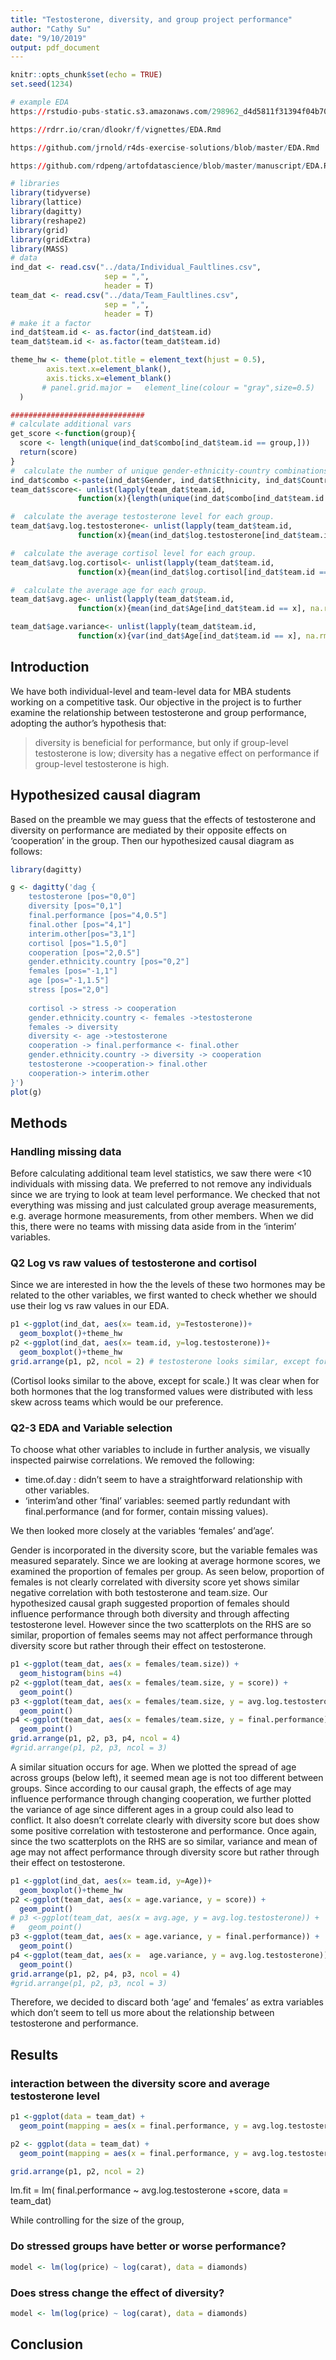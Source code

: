 ```yaml
---
title: "Testosterone, diversity, and group project performance"
author: "Cathy Su"
date: "9/10/2019"
output: pdf_document
---
```


```r
knitr::opts_chunk$set(echo = TRUE)
set.seed(1234)

# example EDA
https://rstudio-pubs-static.s3.amazonaws.com/298962_d4d5811f31394f04b707ce56b43b74c5.html

https://rdrr.io/cran/dlookr/f/vignettes/EDA.Rmd

https://github.com/jrnold/r4ds-exercise-solutions/blob/master/EDA.Rmd

https://github.com/rdpeng/artofdatascience/blob/master/manuscript/EDA.Rmd

# libraries
library(tidyverse)
library(lattice)
library(dagitty)
library(reshape2)
library(grid)
library(gridExtra)
library(MASS)
# data
ind_dat <- read.csv("../data/Individual_Faultlines.csv",
                     sep = ",", 
                     header = T)
team_dat <- read.csv("../data/Team_Faultlines.csv",
                     sep = ",", 
                     header = T)
# make it a factor
ind_dat$team.id <- as.factor(ind_dat$team.id)
team_dat$team.id <- as.factor(team_dat$team.id)

theme_hw <- theme(plot.title = element_text(hjust = 0.5),
        axis.text.x=element_blank(),
        axis.ticks.x=element_blank()
       # panel.grid.major =   element_line(colour = "gray",size=0.5)
  )

##############################
# calculate additional vars
get_score <-function(group){
  score <- length(unique(ind_dat$combo[ind_dat$team.id == group,]))
  return(score)
}
#  calculate the number of unique gender-ethnicity-country combinations
ind_dat$combo <-paste(ind_dat$Gender, ind_dat$Ethnicity, ind_dat$Country)
team_dat$score<- unlist(lapply(team_dat$team.id, 
               function(x){length(unique(ind_dat$combo[ind_dat$team.id == x]))}))

#  calculate the average testosterone level for each group.
team_dat$avg.log.testosterone<- unlist(lapply(team_dat$team.id, 
               function(x){mean(ind_dat$log.testosterone[ind_dat$team.id == x], na.rm = TRUE)}))

#  calculate the average cortisol level for each group.
team_dat$avg.log.cortisol<- unlist(lapply(team_dat$team.id, 
               function(x){mean(ind_dat$log.cortisol[ind_dat$team.id == x], na.rm = TRUE)}))

#  calculate the average age for each group.
team_dat$avg.age<- unlist(lapply(team_dat$team.id, 
               function(x){mean(ind_dat$Age[ind_dat$team.id == x], na.rm = TRUE)}))

team_dat$age.variance<- unlist(lapply(team_dat$team.id, 
               function(x){var(ind_dat$Age[ind_dat$team.id == x], na.rm = TRUE)}))
```

## Introduction

We have both individual-level and team-level data for MBA students working on a competitive task. Our objective in the project is to further examine the relationship between testosterone and group performance, adopting the author's hypothesis that:

> diversity is beneficial for performance, but only if group-level testosterone is low; diversity has a negative effect on performance if group-level testosterone is high. 

## Hypothesized causal diagram 

Based on the preamble we may guess that the effects of testosterone and diversity on performance are mediated by their opposite effects on 'cooperation' in the group. Then our hypothesized causal diagram as follows:

```r
library(dagitty)

g <- dagitty('dag {
    testosterone [pos="0,0"]
    diversity [pos="0,1"]
    final.performance [pos="4,0.5"]
    final.other [pos="4,1"]
    interim.other[pos="3,1"]
    cortisol [pos="1.5,0"]
    cooperation [pos="2,0.5"]
    gender.ethnicity.country [pos="0,2"]
    females [pos="-1,1"]
    age [pos="-1,1.5"]
    stress [pos="2,0"]
    
    cortisol -> stress -> cooperation
    gender.ethnicity.country <- females ->testosterone
    females -> diversity
    diversity <- age ->testosterone
    cooperation -> final.performance <- final.other
    gender.ethnicity.country -> diversity -> cooperation 
    testosterone ->cooperation-> final.other
    cooperation-> interim.other
}')
plot(g)
```
## Methods
### Handling missing data 
Before calculating additional team level statistics, we saw there were <10 individuals with missing data. We preferred to not remove any individuals since we are trying to look at team level performance. We checked that not everything was missing and just calculated group average measurements, e.g. average hormone measurements, from other members. When we did this, there were no teams with missing data aside from in the 'interim' variables.

### Q2 Log vs raw values of testosterone and cortisol

Since we are interested in how the the levels of these two hormones may be related to the other variables, we first wanted to check whether we should use their log vs raw values in our EDA.

```r
p1 <-ggplot(ind_dat, aes(x= team.id, y=Testosterone))+
  geom_boxplot()+theme_hw
p2 <-ggplot(ind_dat, aes(x= team.id, y=log.testosterone))+
  geom_boxplot()+theme_hw
grid.arrange(p1, p2, ncol = 2) # testosterone looks similar, except for scale.
```

(Cortisol looks similar to the above, except for scale.) It was clear when for both hormones that the log transformed values were distributed with less skew across teams which would be our preference.

### Q2-3 EDA and Variable selection
To choose what other variables to include in further analysis, we visually inspected pairwise correlations. We removed the following:

* time.of.day : didn't seem to have a straightforward relationship with other variables. 
* 'interim'and other 'final' variables: seemed partly redundant with final.performance (and for former, contain missing values).

We then looked more closely at the variables 'females' and'age'.  

Gender is incorporated in the diversity score, but the variable females was measured separately. Since we are looking at average hormone scores, we examined the proportion of females per group. As seen below, proportion of females is not clearly correlated with diversity score yet shows similar negative correlation with both testosterone and team.size. Our hypothesized causal graph suggested proportion of females should influence performance through both diversity and through affecting testosterone level. However since the two scatterplots on the RHS are so similar, proportion of females seems may not affect performance through diversity score but rather through their effect on testosterone.

```r
p1 <-ggplot(team_dat, aes(x = females/team.size)) +
  geom_histogram(bins =4)
p2 <-ggplot(team_dat, aes(x = females/team.size, y = score)) +
  geom_point()
p3 <-ggplot(team_dat, aes(x = females/team.size, y = avg.log.testosterone)) +
  geom_point()
p4 <-ggplot(team_dat, aes(x = females/team.size, y = final.performance)) +
  geom_point()
grid.arrange(p1, p2, p3, p4, ncol = 4)
#grid.arrange(p1, p2, p3, ncol = 3)
```

A similar situation occurs for age. When we plotted the spread of age across groups (below left), it seemed mean age is not too different between groups. Since according to our causal graph, the effects of age may influence performance through changing cooperation, we further plotted the variance of age since different ages in a group could also lead to conflict. It also doesn't correlate clearly with diversity score but does show some positive correlation with testosterone and performance. Once again, since the two scatterplots on the RHS are so similar, variance and mean of age may not affect performance through diversity score but rather through their effect on testosterone.

```r
p1 <-ggplot(ind_dat, aes(x= team.id, y=Age))+
  geom_boxplot()+theme_hw
p2 <-ggplot(team_dat, aes(x = age.variance, y = score)) +
  geom_point()
# p3 <-ggplot(team_dat, aes(x = avg.age, y = avg.log.testosterone)) +
#   geom_point()
p3 <-ggplot(team_dat, aes(x = age.variance, y = final.performance)) +
  geom_point()
p4 <-ggplot(team_dat, aes(x =  age.variance, y = avg.log.testosterone)) +
  geom_point()
grid.arrange(p1, p2, p4, p3, ncol = 4)
#grid.arrange(p1, p2, p3, ncol = 3)
```

Therefore, we decided to discard both 'age' and 'females' as extra variables which don't seem to tell us more about the relationship between testosterone and performance.

## Results

### interaction between the  diversity score and average testosterone level

```r
p1 <-ggplot(data = team_dat) + 
  geom_point(mapping = aes(x = final.performance, y = avg.log.testosterone))

p2 <- ggplot(data = team_dat) + 
  geom_point(mapping = aes(x = final.performance, y = avg.log.testosterone))

grid.arrange(p1, p2, ncol = 2)

```

lm.fit = lm( final.performance ~ avg.log.testosterone +score, data = team_dat)

While controlling for the size of the group, 

### Do stressed groups have better or worse performance? 

```r
model <- lm(log(price) ~ log(carat), data = diamonds)
```

### Does stress change the effect of diversity?
 
```r
model <- lm(log(price) ~ log(carat), data = diamonds)
```

## Conclusion